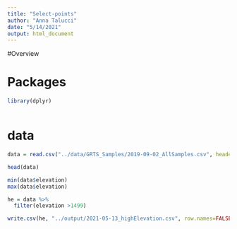 ```yaml
---
title: "Select-points"
author: "Anna Talucci"
date: "5/14/2021"
output: html_document
---
```


#Overview

# Packages
```r
library(dplyr)



```

# data
```r
data = read.csv("../data/GRTS_Samples/2019-09-02_AllSamples.csv", header=TRUE, sep = ",", strip.white = TRUE)
```

```r
head(data)
```

```r
min(data$elevation)
max(data$elevation)

```


```r
he = data %>%
  filter(elevation >1499)
```

```r
write.csv(he, "../output/2021-05-13_highElevation.csv", row.names=FALSE)
```



